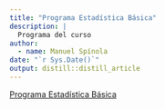 ```yaml
---
title: "Programa Estadística Básica"
description: |
  Programa del curso
author:
  - name: Manuel Spínola
date: "`r Sys.Date()`"
output: distill::distill_article
---
```


[Programa Estadística Básica](01_programa/2020-Estadística_Básica.pdf)





